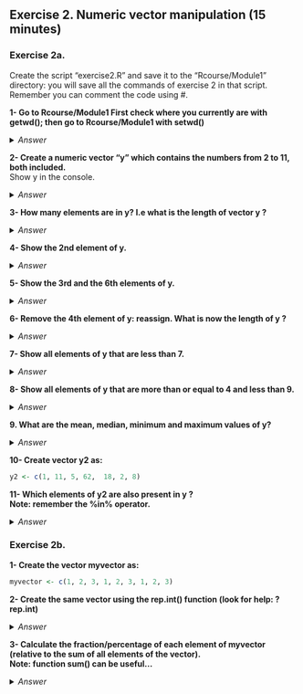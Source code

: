 ## Exercise 2. Numeric vector manipulation (15 minutes)

### Exercise 2a.

Create the script "exercise2.R" and save it to the "Rcourse/Module1" directory: you will save all the commands of exercise 2 in that script.
<br>Remember you can comment the code using #.

**1- Go to Rcourse/Module1
First check where you currently are with getwd();
then go to Rcourse/Module1 with setwd()**

<details>
<summary>
*Answer*
</summary>

```r
getwd()
setwd("Rcourse/Module1")
setwd("~/Rcourse/Module1")
```

</details>


**2- Create a numeric vector "y" which contains the numbers from 2 to 11, both included.** 
<br>Show y in the console.

<details>
<summary>
*Answer*
</summary>

```r
y <- c(2, 3, 4, 5, 6, 7, 8, 9, 10, 11)
# same as
y <- 2:11
# show in console:
y
```

</details>

**3- How many elements are in y? I.e what is the length of vector y ?**

<details>
<summary>
*Answer*
</summary>

```r
length(y)
```

</details>

**4- Show the 2nd element of y.**

<details>
<summary>
*Answer*
</summary>

```r
y[2]
```

</details>

**5- Show the 3rd and the 6th elements of y.**

<details>
<summary>
*Answer*
</summary>

```r
y[c(3,6)]
```

</details>

**6- Remove the 4th element of y: reassign. What is now the length of y ?**

<details>
<summary>
*Answer*
</summary>

```r
# remove 4th element and reassign
y <- y[-4]
# length of y
length(y)
```

</details>

**7- Show all elements of y that are less than 7.**

<details>
<summary>
*Answer*
</summary>

```r
# which elements of y are less than 7:
y < 7
# show those elements 
y[ y < 7 ]
```

</details>

**8- Show all elements of y that are more than or equal to 4 and less than 9.**

<details>
<summary>
*Answer*
</summary>

```r
y[ y >= 4 & y < 9 ]
```

</details>

**9. What are the mean, median, minimum and maximum values of y?**

<details>
<summary>
*Answer*
</summary>

```r
mean(y); median(y); min(y); max(y)
```

</details>

**10- Create vector y2 as:**<br>

```r
y2 <- c(1, 11, 5, 62,  18, 2, 8)
```

**11- Which elements of y2 are also present in y ?<br>Note: remember the %in% operator.**

<details>
<summary>
*Answer*
</summary>

```r
y2[ y2 %in% y ]
```

</details>


### Exercise 2b.

**1- Create the vector myvector as:**

```r
myvector <- c(1, 2, 3, 1, 2, 3, 1, 2, 3)
```

**2- Create the same vector using the rep.int() function (look for help: ?rep.int)**

<details>
<summary>
*Answer*
</summary>

```r
myvector <- rep.int(x=1:3, times=3)
```

</details>


**3- Calculate the fraction/percentage of each element of myvector (relative to the sum of all elements of the vector).<br>Note: function sum() can be useful...**


<details>
<summary>
*Answer*
</summary>

```r
# sum of all elements of the vector
mytotal <- sum(myvector)
# divide each element by the sum
myvector / mytotal
# multiply by 100 to get a percentage
(myvector / mytotal) * 100
```

</details>

